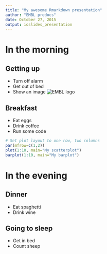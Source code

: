 ```yaml
---
title: "My awesome Rmarkdown presentation"
author: "EMBL predocs"
date: October 27, 2015
output: ioslides_presentation
---
```


# In the morning

## Getting up

- Turn off alarm
- Get out of bed
- Show an image
![EMBL logo](http://www.embl.de/layout/images/external/common/embl_logo.png)


## Breakfast

- Eat eggs
- Drink coffee
- Run some code
```r
# Set plot layout to one row, two columns
par(mfrow=c(1,2))
plot(1:10, main="My scatterplot")
barplot(1:10, main="My barplot")
```


# In the evening

## Dinner

- Eat spaghetti
- Drink wine


## Going to sleep

- Get in bed
- Count sheep